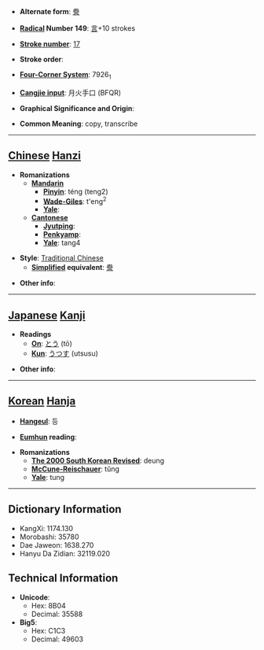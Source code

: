 * '''Alternate form''': [[誊]]

* '''[[Wiktionary:Chinese radical index| Radical]] Number 149''': [[Wiktionary:Chinese radical index 言|言]]+10 strokes

* '''[[Wiktionary:Chinese total strokes index|Stroke number]]''': [[Wiktionary:Chinese total strokes index 17|17]]

* '''Stroke order''': 

* '''[[Wiktionary:Chinese four corner index|Four-Corner System]]''': 7926<sub>1</sub>

* '''[[Wiktionary:Chinese Cangjie index|Cangjie input]]''': 月火手口 (BFQR)

* '''Graphical Significance and Origin''': 

* '''Common Meaning''': copy, transcribe

----

== [[Chinese]] [[Hanzi]] ==

* '''Romanizations'''
** '''[[Mandarin]]'''
*** '''[[Pinyin]]''': téng (teng2)
*** '''[[Wade-Giles]]''': t'eng<sup>2</sup>
*** '''[[Yale]]''': 
** '''[[Cantonese]]'''
*** '''[[Jyutping]]''':
*** '''[[Penkyamp]]''': 
*** '''[[Yale]]''': tang4

* '''Style''': [[Traditional Chinese]] 
** '''[[Simplified Chinese|Simplified]] equivalent''': [[誊]]

* '''Other info''': 

----

== [[Japanese]] [[Kanji]] ==

* '''Readings'''
** '''[[On]]''': [[とう]] (tō)
** '''[[Kun]]''': [[うつす]] (utsusu)

* '''Other info''':  

----

== [[Korean]] [[Hanja]] ==

* '''[[Hangeul]]''': 등

* '''[[Eumhun]] reading''': 

* '''Romanizations'''
** '''[[The 2000 South Korean Revised Romanization|The 2000 South Korean Revised]]''': deung
** '''[[McCune-Reischauer]]''': tŭng
** '''[[Yale]]''': tung

----

== Dictionary Information ==

* KangXi: 1174.130
* Morobashi: 35780
* Dae Jaweon: 1638.270
* Hanyu Da Zidian: 32119.020

== Technical Information ==

* '''Unicode''':
** Hex: 8B04
** Decimal: 35588
* '''Big5''':
** Hex: C1C3
** Decimal: 49603